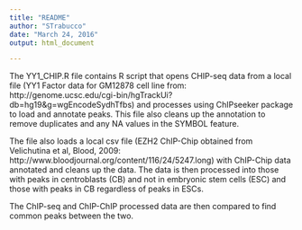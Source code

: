 ```yaml
---
title: "README"
author: "STrabucco"
date: "March 24, 2016"
output: html_document

---
```

The YY1_CHIP.R file contains R script that opens CHIP-seq data from a local file (YY1 Factor data for GM12878 cell line from: http://genome.ucsc.edu/cgi-bin/hgTrackUi?db=hg19&g=wgEncodeSydhTfbs) and processes using ChIPseeker package to load and annotate peaks. This file also cleans up the annotation to remove duplicates and any NA values in the SYMBOL feature.

The file also loads a local csv file (EZH2 ChIP-Chip obtained from Velichutina et al, Blood, 2009: http://www.bloodjournal.org/content/116/24/5247.long) with ChIP-Chip data annotated and cleans up the data. The data is then processed into those with peaks in centroblasts (CB) and not in embryonic stem cells (ESC) and those with peaks in CB regardless of peaks in ESCs. 

The ChIP-seq and ChIP-ChIP processed data are then compared to find common peaks between the two.
